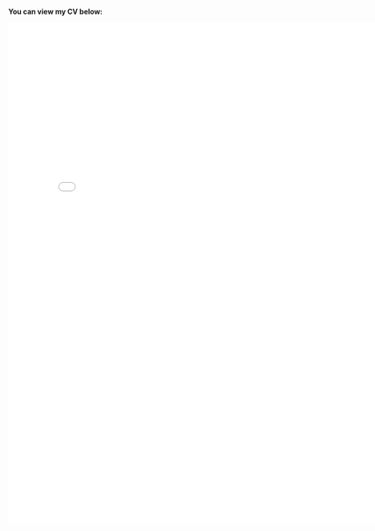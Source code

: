 

**You can view my CV below:**

<iframe src="images/CV_Geraline_New_version.pdf" width="800" height="1000" style="border: none;"></iframe>
